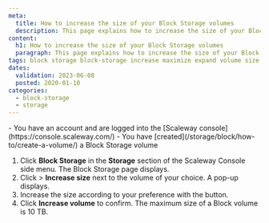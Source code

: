 ```yaml
---
meta:
  title: How to increase the size of your Block Storage volumes
  description: This page explains how to increase the size of your Block Storage volumes
content:
  h1: How to increase the size of your Block Storage volumes
  paragraph: This page explains how to increase the size of your Block Storage volumes
tags: block storage block-storage increase maximize expand volume size
dates:
  validation: 2023-06-08
  posted: 2020-01-10
categories:
  - block-storage
  - storage
---
```


<Macro id="iam-requirements" />

<Message type="requirement">
  - You have an account and are logged into the [Scaleway console](https://console.scaleway.com/)
  - You have [created](/storage/block/how-to/create-a-volume/) a Block Storage volume
</Message>

1. Click **Block Storage** in the **Storage** section of the Scaleway Console side menu. The Block Storage page displays.
2. Click <Icon name="more" /> > **Increase size** next to the volume of your choice. A pop-up displays.
3. Increase the size according to your preference with the <Icon name="plus" /> button.
4. Click **Increase volume** to confirm.
    <Message type="note">
      The maximum size of a Block volume is 10 TB.
    </Message>


